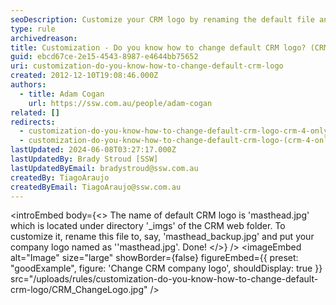 ```yaml
---
seoDescription: Customize your CRM logo by renaming the default file and replacing it with your company's brand image.
type: rule
archivedreason:
title: Customization - Do you know how to change default CRM logo? (CRM 4 only)
guid: ebcd67ce-2e15-4543-8987-e4644bb75652
uri: customization-do-you-know-how-to-change-default-crm-logo
created: 2012-12-10T19:08:46.000Z
authors:
  - title: Adam Cogan
    url: https://ssw.com.au/people/adam-cogan
related: []
redirects:
  - customization-do-you-know-how-to-change-default-crm-logo-crm-4-only
  - customization-do-you-know-how-to-change-default-crm-logo-(crm-4-only)
lastUpdated: 2024-06-08T03:27:17.000Z
lastUpdatedBy: Brady Stroud [SSW]
lastUpdatedByEmail: bradystroud@ssw.com.au
createdBy: TiagoAraujo
createdByEmail: TiagoAraujo@ssw.com.au
---
```


<introEmbed
  body={<>
The name of default CRM logo is 'masthead.jpg' which is located under directory '\_imgs' of the CRM web folder. To customize it, rename this file to, say, 'masthead_backup.jpg' and put your company logo named as ''masthead.jpg'. Done!
  </>}
/>
<imageEmbed
  alt="Image"
  size="large"
  showBorder={false}
  figureEmbed={{
    preset: "goodExample",
    figure: 'Change CRM company logo',
    shouldDisplay: true
  }}
  src="/uploads/rules/customization-do-you-know-how-to-change-default-crm-logo/CRM_ChangeLogo.jpg"
/>
